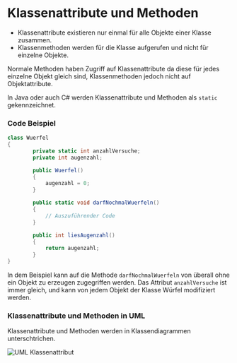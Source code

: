 
# Klassenattribute und Methoden

- Klassenattribute existieren nur einmal für alle Objekte einer Klasse zusammen.
- Klassenmethoden werden für die Klasse aufgerufen und nicht für einzelne Objekte.


<CalloutExport>
  Normale Methoden haben Zugriff auf Klassenattribute da diese für jedes
  einzelne Objekt gleich sind, Klassenmethoden jedoch nicht auf Objektattribute.
</CalloutExport>

In Java oder auch C# werden Klassenattribute und Methoden als `static` gekennzeichnet.

### Code Beispiel

```cs
class Wuerfel
{
        private static int anzahlVersuche;
        private int augenzahl;

        public Wuerfel()
        {
            augenzahl = 0;
        }

        public static void darfNochmalWuerfeln()
        {
            // Auszuführender Code
        }

        public int liesAugenzahl()
        {
            return augenzahl;
        }
}
```

In dem Beispiel kann auf die Methode `darfNochmalWuerfeln` von überall ohne ein Objekt zu erzeugen zugegriffen werden.
Das Attribut `anzahlVersuche` ist immer gleich, und kann von jedem Objekt der Klasse Würfel modifiziert werden.

### Klassenattribute und Methoden in UML

Klassenattribute und Methoden werden in Klassendiagrammen unterschtrichen.

![UML Klassenattribut](https://firebasestorage.googleapis.com/v0/b/ap-helper-41845.appspot.com/o/uploads%2FScreenshot%202023-06-07%20192358.png?alt=media&token=2ecd571f-30fe-4761-b013-65a33e2439a6)
